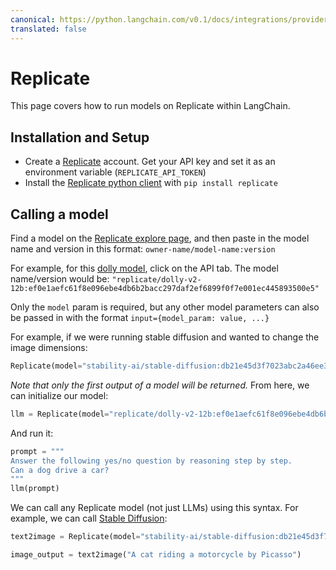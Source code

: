 ```yaml
---
canonical: https://python.langchain.com/v0.1/docs/integrations/providers/replicate
translated: false
---
```


# Replicate

This page covers how to run models on Replicate within LangChain.

## Installation and Setup

- Create a [Replicate](https://replicate.com) account. Get your API key and set it as an environment variable (`REPLICATE_API_TOKEN`)
- Install the [Replicate python client](https://github.com/replicate/replicate-python) with `pip install replicate`

## Calling a model

Find a model on the [Replicate explore page](https://replicate.com/explore), and then paste in the model name and version in this format: `owner-name/model-name:version`

For example, for this [dolly model](https://replicate.com/replicate/dolly-v2-12b), click on the API tab. The model name/version would be: `"replicate/dolly-v2-12b:ef0e1aefc61f8e096ebe4db6b2bacc297daf2ef6899f0f7e001ec445893500e5"`

Only the `model` param is required, but any other model parameters can also be passed in with the format `input={model_param: value, ...}`

For example, if we were running stable diffusion and wanted to change the image dimensions:

```python
Replicate(model="stability-ai/stable-diffusion:db21e45d3f7023abc2a46ee38a23973f6dce16bb082a930b0c49861f96d1e5bf", input={'image_dimensions': '512x512'})
```

*Note that only the first output of a model will be returned.*
From here, we can initialize our model:

```python
llm = Replicate(model="replicate/dolly-v2-12b:ef0e1aefc61f8e096ebe4db6b2bacc297daf2ef6899f0f7e001ec445893500e5")
```

And run it:

```python
prompt = """
Answer the following yes/no question by reasoning step by step.
Can a dog drive a car?
"""
llm(prompt)
```

We can call any Replicate model (not just LLMs) using this syntax. For example, we can call [Stable Diffusion](https://replicate.com/stability-ai/stable-diffusion):

```python
text2image = Replicate(model="stability-ai/stable-diffusion:db21e45d3f7023abc2a46ee38a23973f6dce16bb082a930b0c49861f96d1e5bf", input={'image_dimensions':'512x512'})

image_output = text2image("A cat riding a motorcycle by Picasso")
```